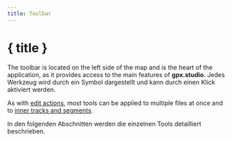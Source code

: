 ```yaml
---
title: Toolbar
---
```


<script lang="ts">

    onMount(() => {
        currentTool.set(Tool.ROUTING);
    });

    onDestroy(() => {
        currentTool.set(null);
    });
</script>

# { title }

The toolbar is located on the left side of the map and is the heart of the application, as it provides access to the main features of **gpx.studio**.
Jedes Werkzeug wird durch ein Symbol dargestellt und kann durch einen Klick aktiviert werden.

<div class="flex flex-row justify-center text-foreground">
    <div>
        <Toolbar class="border rounded-md shadow-lg" />
    </div>
</div>

As with [edit actions](./menu/edit), most tools can be applied to multiple files at once and to [inner tracks and segments](./gpx).

In den folgenden Abschnitten werden die einzelnen Tools detailliert beschrieben.
